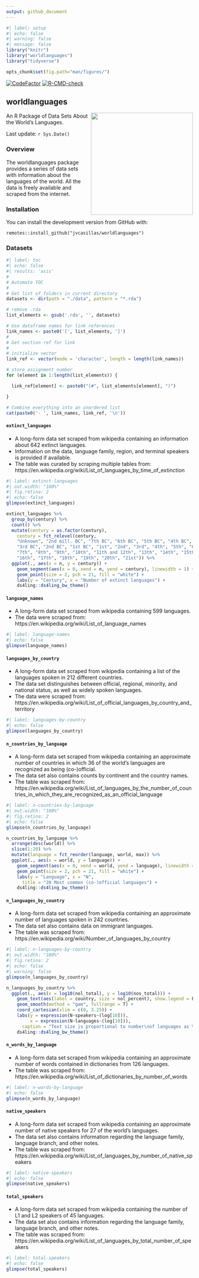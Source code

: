 ```yaml
---
output: github_document
---
```


```r
#| label: setup
#| echo: false
#| warning: false
#| message: false
library("knitr")
library("worldlanguages")
library("tidyverse")

opts_chunk$set(fig.path="man/figures/")
```

<!-- badges: start -->
[![CodeFactor](https://www.codefactor.io/repository/github/jvcasillas/worldlanguages/badge)](https://www.codefactor.io/repository/github/jvcasillas/worldlanguages)
[![R-CMD-check](https://github.com/jvcasillas/worldlanguages/actions/workflows/R-CMD-check.yaml/badge.svg)](https://github.com/jvcasillas/worldlanguages/actions/workflows/R-CMD-check.yaml)
<!-- badges: end -->

## worldlanguages 
<img src='https://raw.githubusercontent.com/jvcasillas/hex_stickers/master/stickers/worldlanguages.png' align='right' width='275px'/>

An R Package of Data Sets About the World's Languages.

Last update: `r Sys.Date()`

### Overview

The worldlanguages package provides a series of data sets with information about the languages of the world. 
All the data is freely available and scraped from the internet.

### Installation

You can install the development version from GitHub with:

```
remotes::install_github("jvcasillas/worldlanguages")
```

### Datasets

```r
#| label: toc
#| echo: false
#| results: 'asis'
#
# Automate TOC
#
# Get list of folders in current directory
datasets <- dir(path = "./data", pattern = "*.rda")

# remove .rda
list_elements <- gsub('.rda', '', datasets)

# Use dataframe names for link references
link_names <- paste0('[', list_elements, ']')
#
# Get section ref for link
#
# initialize vector
link_ref <- vector(mode = 'character', length = length(link_names))

# store assignment number
for (element in 1:length(list_elements)) {

  link_ref[element] <- paste0("(#", list_elements[element], ")")

}

# Combine everything into an unordered list
cat(paste0('- ', link_names, link_ref, '\n'))
```

#### `extinct_languages`

- A long-form data set scraped from wikipedia containing an information about 642 extinct languages. 
- Information on the data, language family, region, and terminal speakers is provided if available. 
- The table was curated by scraping multiple tables from:  
https://en.wikipedia.org/wiki/List_of_languages_by_time_of_extinction

```r
#| label: extinct-languages
#| out.width: "100%"
#| fig.retina: 2
#| echo: false
glimpse(extinct_languages)

extinct_languages %>% 
  group_by(century) %>% 
  count() %>% 
  mutate(century = as.factor(century), 
    century = fct_relevel(century, 
    "Unknown", "2nd mill. BC", "7th BC", "6th BC", "5th BC", "4th BC", 
    "3rd BC", "2nd BC", "1st BC", "1st", "2nd", "3rd", "4th", "5th", "6th", 
    "7th", "8th", "9th", "10th", "11th and 12th", "13th", "14th", "15th", 
    "16th", "17th", "18th", "19th", "20th", "21st")) %>%
  ggplot(., aes(x = n, y = century)) + 
    geom_segment(aes(x = 0, xend = n, yend = century), linewidth = 1) + 
    geom_point(size = 2, pch = 21, fill = "white") + 
    labs(y = "Century", x = "Number of extinct languages") + 
    ds4ling::ds4ling_bw_theme()
```

#### `language_names`

- A long-form data set scraped from wikipedia containing 599 languages. 
- The data were scraped from:  https://en.wikipedia.org/wiki/List_of_language_names

```r
#| label: language-names
#| echo: false
glimpse(language_names)
```

#### `languages_by_country`

- A long-form data set scraped from wikipedia containing a list of the languages spoken in 212 different countries. 
- The data set distinguishes between official, regional, minority, and national status, as well as widely spoken languages.
- The data were scraped from:  https://en.wikipedia.org/wiki/List_of_official_languages_by_country_and_territory

```r
#| label: languages-by-country
#| echo: false
glimpse(languages_by_country)
```

#### `n_countries_by_language`

- A long-form data set scraped from wikipedia containing an approximate number of countries in which 36 of the world's languages are recognized as being (co-)official. 
- The data set also contains counts by continent and the country names. 
- The table was scraped from:  https://en.wikipedia.org/wiki/List_of_languages_by_the_number_of_countries_in_which_they_are_recognized_as_an_official_language

```r
#| label: n-countries-by-language
#| out.width: "100%"
#| fig.retina: 2
#| echo: false
glimpse(n_countries_by_language)

n_countries_by_language %>% 
  arrange(desc(world)) %>% 
  slice(1:20) %>% 
  mutate(language = fct_reorder(language, world, max)) %>% 
  ggplot(., aes(x = world, y = language)) + 
    geom_segment(aes(x = 0, xend = world, yend = language), linewidth = 1) + 
    geom_point(size = 2, pch = 21, fill = "white") + 
    labs(y = "Language", x = "N", 
      title = "20 Most common (co-)official languages") + 
    ds4ling::ds4ling_bw_theme()
```


#### `n_languages_by_country`

- A long-form data set scraped from wikipedia containing an approximate number of languages spoken in 242 countries. 
- The data set also contains data on immigrant languages. 
- The table was scraped from:  https://en.wikipedia.org/wiki/Number_of_languages_by_country

```r
#| label: n-languages-by-country
#| out.width: "100%"
#| fig.retina: 2
#| echo: false
#| warning: false
glimpse(n_languages_by_country)

n_languages_by_country %>% 
  ggplot(., aes(x = log10(nol_total), y = log10(nos_total))) + 
    geom_text(aes(label = country, size = nol_percent), show.legend = F) + 
    geom_smooth(method = "gam", fullrange = T) + 
    coord_cartesian(xlim = c(0, 3.25)) + 
    labs(y = expression(N~speakers~(log[10])), 
         x = expression(N~languages~(log[10])), 
      caption = "Text size is proportional to number\nof languages as % of total world languages") +
    ds4ling::ds4ling_bw_theme()
```

#### `n_words_by_language`

- A long-form data set scraped from wikipedia containing an approximate number of words contained in dictionaries from 126 languages. 
- The table was scraped from:  https://en.wikipedia.org/wiki/List_of_dictionaries_by_number_of_words

```r
#| label: n-words-by-language
#| echo: false
glimpse(n_words_by_language)
```

#### `native_speakers`

- A long-form data set scraped from wikipedia containing an approximate number of native speakers for 27 of the world's languages. 
- The data set also contains information regarding the language family, language branch, and other notes. 
- The table was scraped from:  https://en.wikipedia.org/wiki/List_of_languages_by_number_of_native_speakers

```r
#| label: native-speakers
#| echo: false
glimpse(native_speakers)
```

#### `total_speakers`

- A long-form data set scraped from wikipedia containing the number of L1 and L2 speakers of 45 languages. 
- The data set also contains information regarding the language family, language branch, and other notes. 
- The table was scraped from:  https://en.wikipedia.org/wiki/List_of_languages_by_total_number_of_speakers

```r
#| label: total-speakers
#| echo: false
glimpse(total_speakers)
```
